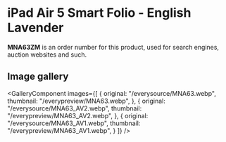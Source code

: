 
# iPad Air 5 Smart Folio - English Lavender

<Callout type='info' emoji='👉🏻'>**MNA63ZM** is an order number for this product, used for search engines, auction websites and such.</Callout>

## Image gallery

<GalleryComponent
    images={[
      {
        original: "/everysource/MNA63.webp",
        thumbnail: "/everypreview/MNA63.webp",
      },
      {
        original: "/everysource/MNA63_AV2.webp",
        thumbnail: "/everypreview/MNA63_AV2.webp",
      },
      {
        original: "/everysource/MNA63_AV1.webp",
        thumbnail: "/everypreview/MNA63_AV1.webp",
      }
    ]}
  />
